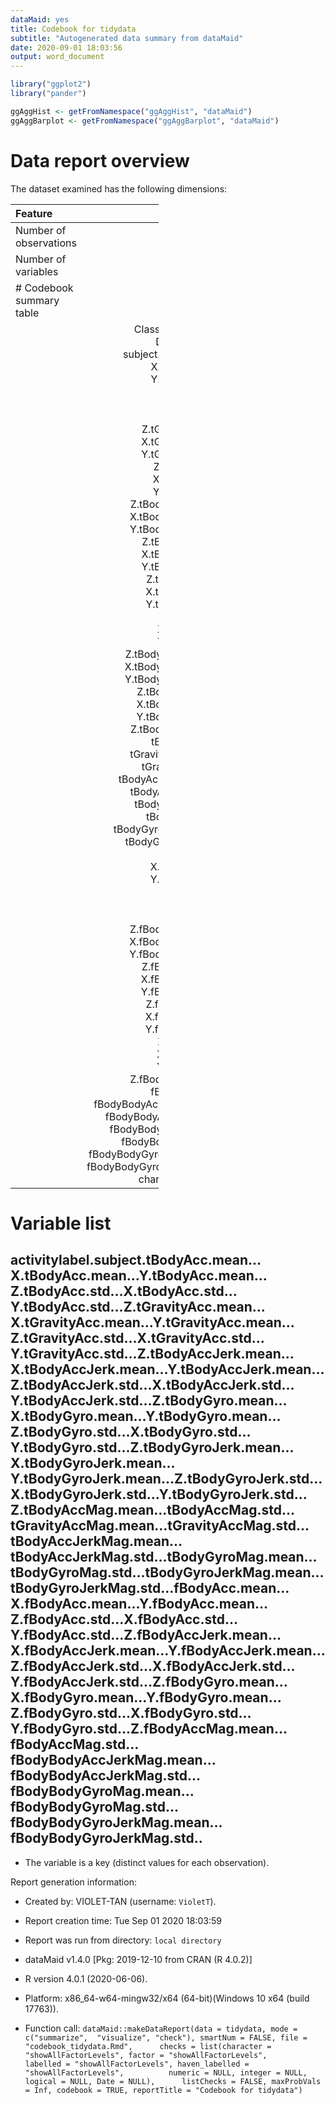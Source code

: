 ```yaml
---
dataMaid: yes
title: Codebook for tidydata
subtitle: "Autogenerated data summary from dataMaid"
date: 2020-09-01 18:03:56
output: word_document
---
```

```r
library("ggplot2")
library("pander")
```

```r
ggAggHist <- getFromNamespace("ggAggHist", "dataMaid")
ggAggBarplot <- getFromNamespace("ggAggBarplot", "dataMaid")
```

# Data report overview
The dataset examined has the following dimensions:


---------------------------------
Feature                    Result
------------------------ --------
Number of observations        180

Number of variables             1

# Codebook summary table


                                                 Class         # unique  Missing  Description  
                                                values              
        **[activitylabel.subject.tBodyAcc.mean...X.tBodyAcc.mean...Y.tBodyAcc.mean...Z.tBodyAcc.std...X.tBodyAcc.std...Y.tBodyAcc.std...Z.tGravityAcc.mean...X.tGravityAcc.mean...Y.tGravityAcc.mean...Z.tGravityAcc.std...X.tGravityAcc.std...Y.tGravityAcc.std...Z.tBodyAccJerk.mean...X.tBodyAccJerk.mean...Y.tBodyAccJerk.mean...Z.tBodyAccJerk.std...X.tBodyAccJerk.std...Y.tBodyAccJerk.std...Z.tBodyGyro.mean...X.tBodyGyro.mean...Y.tBodyGyro.mean...Z.tBodyGyro.std...X.tBodyGyro.std...Y.tBodyGyro.std...Z.tBodyGyroJerk.mean...X.tBodyGyroJerk.mean...Y.tBodyGyroJerk.mean...Z.tBodyGyroJerk.std...X.tBodyGyroJerk.std...Y.tBodyGyroJerk.std...Z.tBodyAccMag.mean...tBodyAccMag.std...tGravityAccMag.mean...tGravityAccMag.std...tBodyAccJerkMag.mean...tBodyAccJerkMag.std...tBodyGyroMag.mean...tBodyGyroMag.std...tBodyGyroJerkMag.mean...tBodyGyroJerkMag.std...fBodyAcc.mean...X.fBodyAcc.mean...Y.fBodyAcc.mean...Z.fBodyAcc.std...X.fBodyAcc.std...Y.fBodyAcc.std...Z.fBodyAccJerk.mean...X.fBodyAccJerk.mean...Y.fBodyAccJerk.mean...Z.fBodyAccJerk.std...X.fBodyAccJerk.std...Y.fBodyAccJerk.std...Z.fBodyGyro.mean...X.fBodyGyro.mean...Y.fBodyGyro.mean...Z.fBodyGyro.std...X.fBodyGyro.std...Y.fBodyGyro.std...Z.fBodyAccMag.mean...fBodyAccMag.std...fBodyBodyAccJerkMag.mean...fBodyBodyAccJerkMag.std...fBodyBodyGyroMag.mean...fBodyBodyGyroMag.std...fBodyBodyGyroJerkMag.mean...fBodyBodyGyroJerkMag.std..]**   character          180  0.00 %                
--------------------------------------------------------------------

# Variable list
## activitylabel.subject.tBodyAcc.mean...X.tBodyAcc.mean...Y.tBodyAcc.mean...Z.tBodyAcc.std...X.tBodyAcc.std...Y.tBodyAcc.std...Z.tGravityAcc.mean...X.tGravityAcc.mean...Y.tGravityAcc.mean...Z.tGravityAcc.std...X.tGravityAcc.std...Y.tGravityAcc.std...Z.tBodyAccJerk.mean...X.tBodyAccJerk.mean...Y.tBodyAccJerk.mean...Z.tBodyAccJerk.std...X.tBodyAccJerk.std...Y.tBodyAccJerk.std...Z.tBodyGyro.mean...X.tBodyGyro.mean...Y.tBodyGyro.mean...Z.tBodyGyro.std...X.tBodyGyro.std...Y.tBodyGyro.std...Z.tBodyGyroJerk.mean...X.tBodyGyroJerk.mean...Y.tBodyGyroJerk.mean...Z.tBodyGyroJerk.std...X.tBodyGyroJerk.std...Y.tBodyGyroJerk.std...Z.tBodyAccMag.mean...tBodyAccMag.std...tGravityAccMag.mean...tGravityAccMag.std...tBodyAccJerkMag.mean...tBodyAccJerkMag.std...tBodyGyroMag.mean...tBodyGyroMag.std...tBodyGyroJerkMag.mean...tBodyGyroJerkMag.std...fBodyAcc.mean...X.fBodyAcc.mean...Y.fBodyAcc.mean...Z.fBodyAcc.std...X.fBodyAcc.std...Y.fBodyAcc.std...Z.fBodyAccJerk.mean...X.fBodyAccJerk.mean...Y.fBodyAccJerk.mean...Z.fBodyAccJerk.std...X.fBodyAccJerk.std...Y.fBodyAccJerk.std...Z.fBodyGyro.mean...X.fBodyGyro.mean...Y.fBodyGyro.mean...Z.fBodyGyro.std...X.fBodyGyro.std...Y.fBodyGyro.std...Z.fBodyAccMag.mean...fBodyAccMag.std...fBodyBodyAccJerkMag.mean...fBodyBodyAccJerkMag.std...fBodyBodyGyroMag.mean...fBodyBodyGyroMag.std...fBodyBodyGyroJerkMag.mean...fBodyBodyGyroJerkMag.std..

* The variable is a key (distinct values for each observation).

Report generation information:

 *  Created by: VIOLET-TAN (username: `VioletT`).

 *  Report creation time: Tue Sep 01 2020 18:03:59

 *  Report was run from directory: `local directory`

 *  dataMaid v1.4.0 [Pkg: 2019-12-10 from CRAN (R 4.0.2)]

 *  R version 4.0.1 (2020-06-06).

 *  Platform: x86_64-w64-mingw32/x64 (64-bit)(Windows 10 x64 (build 17763)).

 *  Function call: `dataMaid::makeDataReport(data = tidydata, mode = c("summarize", 
"visualize", "check"), smartNum = FALSE, file = "codebook_tidydata.Rmd", 
    checks = list(character = "showAllFactorLevels", factor = "showAllFactorLevels", 
        labelled = "showAllFactorLevels", haven_labelled = "showAllFactorLevels", 
        numeric = NULL, integer = NULL, logical = NULL, Date = NULL), 
    listChecks = FALSE, maxProbVals = Inf, codebook = TRUE, reportTitle = "Codebook for tidydata")`

